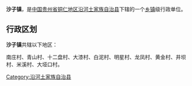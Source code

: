 {{中国乡级行政区
| 行政区全称 = 沙子镇
| 景观照片文件名 =
| 景观照片描述 =
| 汉语拼音 =
| 通用拼音 =
| 注音符號 =
| 其它标音类型1 =
| 其它标音1 =
| 其它标音类型2 =
| 其它标音2 =
| 其它语言类型1 =
| 其它语言地名1 =
| 其它语言类型2 =
| 其它语言地名2 =
| 上级行政区 = [[贵州省|贵州省]][[铜仁地区|铜仁地区]][[沿河土家族自治县|沿河土家族自治县]]
| 行政区类别 = [[乡镇|乡镇]]
| 行政区划代码 =
| 地理坐标 =
| 总面积 =
| 户籍人口 =
| 户籍人口年份 =
| 常住人口 =
| 常住人口年份 =
| 人口密度 =
| 行政区划 =
| 官方网站 =
| 政府驻地 =
| 邮政编码 =
| 毗邻行政区 =
| 位置图文件名 =
| 位置图描述 =
}}
'''沙子镇'''，是[[中华人民共和国|中国]][[贵州省|贵州省]][[铜仁地区|铜仁地区]][[沿河土家族自治县|沿河土家族自治县]]下辖的一个[[乡镇|乡镇]]级行政单位。

== 行政区划 ==
'''沙子镇'''共辖以下地区：

南庄村、青山村、十二盘村、大漆村、白泥村、明星村、龙凤村、黄金村、井坝村、米溪村、大垭口村。

{{贵州小作品}}
{{沿河土家族自治县行政区划}}

[[Category:沿河土家族自治县|Category:沿河土家族自治县]]